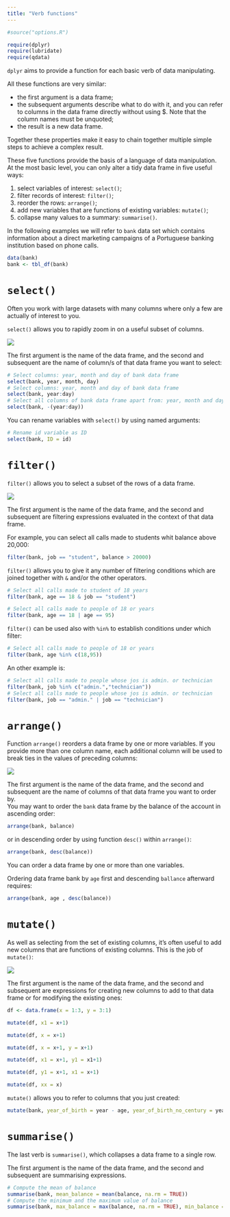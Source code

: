 ```yaml
---
title: "Verb functions"
---
```



```r
#source("options.R")
```


```r
require(dplyr)
require(lubridate)
require(qdata)
```


`dplyr` aims to provide a function for each basic verb of data manipulating.

All these functions are very similar:

* the first argument is a data frame;
* the subsequent arguments describe what to do with it, and you can refer to columns in the data frame directly without using $. Note that the column names must be unquoted;
* the result is a new data frame.

Together these properties make it easy to chain together multiple simple steps to achieve a complex result.

These five functions provide the basis of a language of data manipulation. At the most basic level, you can only alter a tidy data frame in five useful ways: 

1. select variables of interest: `select()`;
2. filter records of interest: `filter()`;
3. reorder the rows: `arrange()`;
4. add new variables that are functions of existing variables: `mutate()`;
5. collapse many values to a summary: `summarise()`. 


In the following examples we will refer to `bank` data set which contains information about a direct marketing campaigns of a Portuguese banking institution based on phone calls. 

```r
data(bank) 
bank <- tbl_df(bank)
```

# `select()`

Often you work with large datasets with many columns where only a few are actually of interest to you. 

`select()` allows you to rapidly zoom in on a useful subset of columns.  


![](images/sel.png) 

The first argument is the name of the data frame, and the second and subsequent are the name of column/s of that data frame you want to select:

```r
# Select columns: year, month and day of bank data frame
select(bank, year, month, day)
# Select columns: year, month and day of bank data frame
select(bank, year:day)
# Select all columns of bank data frame apart from: year, month and day
select(bank, -(year:day))
```

<!--

This function works similarly to the select argument to the `base::subset()`. It has its own function in `dplyr`, because the `dplyr` philosophy is to have small functions that each do one thing well.

-->


You can rename variables with `select()` by using named arguments:

```r
# Rename id variable as ID
select(bank, ID = id)
```

<!--
## Helper Functions for `select()`

`select()` offer a wide set of helper functions:

* `contains(x)`: selects all variables whose name contains `x`
* `ends_with(x)` selects all variables whose name ends in `x`
* `starts_with(x)` selects all variables whose name starts with `x`
* `everything()` selects all variables:
* `matches`: selects all variables whose name matches the regular expression `.x`:
* `num_range(x)` selects all variables starting with `x` and ending with a number:
* `one_of(x)` selects variables provided in a character vector `x`:
* `x:y` allows you to select a subset of adiacent variables from `x` to `y`:
* `-x` allows you to exclude variable `x` from the dataset

* `contains` selects all variables whose name contains "at":

```r
select(bank, contains("at"))
```
 
* `ends_with` selects all variables whose name ends in "tion":

```r
select(bank, ends_with("tion"))
```

* `starts_with` selects all variables whose name starts with "arr":

```r
select(bank, starts_with("d"))
```

* `everything()` selects all variables:

```r
select(bank, everything())
# change the order of columns
select(bank, ends_with("tion"), everything() ) 
```

* `matches()` selects all variables whose name matches the regular expression ".r":

```r
# match all variables containing "r", but not at the first place
select(bank, matches(".r")) 
```


* `num_range` selects all variables starting with "x" and ending with a number:

```r
data(tennis)
wimbledon
select(wimbledon ,num_range("s", c(1:3, 5)))
```


* `one_of` selects variables provided in a character vector:

```r
select(bank, one_of(c("marital","education")))
vars <- c("marital","education")
select(bank, one_of(vars))
```

* `:` allows you to select a subset of variables from `job` to `balance`:

```r
select(bank, job:balance)
```

* `-` allows you to specify which variables exclude from the dataset:

```r
select(bank, -job)
select(bank, -starts_with("d"))
```

-->

<!--
# `distinct()`

A common use of `select()` is to find out which values a set of variables takes. This is particularly useful in conjunction with the `distinct()` verb which only returns the unique values in a table.

```r
distinct(select(bank, housing))
distinct(select(bank, housing, loan))
```

-->

<!--
This is very similar to `base::unique()` but should be much faster.
-->

<!--

# `rename()`

As seen previously, you can rename the variables using `select()`, however it drops all the variables not explicitly mentioned so it’s not that useful. 
Instead, use `rename()`:

```r
rename(bank, ID = id)
```

-->

# `filter()`

`filter()` allows you to select a subset of the rows of a data frame.

![](images/fil.png) 

The first argument is the name of the data frame, and the second and subsequent are filtering expressions evaluated in the context of that data frame.

For example, you can select all calls made to students whit balance above 20,000:


```r
filter(bank, job == "student", balance > 20000)
```

<!--
You can select all calls made  on 2008-05-05 to students:

```r
filter(bank, job == "student", as.character(date) == "2008-05-05")
filter(bank, job == "student", date == ymd("2008-05-05"))
```


Note that you'll have to either convert variable `date` to character or the string "2008-05-05" to an object of class `POSIX` as `dplyr` allows comparison between same class objects only.

-->

<!--
`filter()` works similarly to `subset()` except that you can give it any number of filtering conditions which are joined together with `&` (not `&&` which is easy to do accidentally!). 
-->

`filter()` allows you to give it any number of filtering conditions which are joined together with `&` and/or the other operators.  

```r
# Select all calls made to student of 18 years 
filter(bank, age == 18 & job == "student")
```

```r
# Select all calls made to people of 18 or years
filter(bank, age == 18 | age == 95)
```

`filter()` can be used also with `%in%` to establish conditions under which filter: 

```r
# Select all calls made to people of 18 or years
filter(bank, age %in% c(18,95))
```

An other example is:

```r
# Select all calls made to people whose jos is admin. or technician 
filter(bank, job %in% c("admin.","technician"))
# Select all calls made to people whose jos is admin. or technician 
filter(bank, job == "admin." | job == "technician")
```

<!--
# `slice()`
To select rows by position, use `slice()`:

You can select the first 10 calls of the bank dataset as follow:

```r
slice(bank, 1:5)
```

or the last row by:

```r
slice(bank, n()) 
```

where function `n()` returns the number of element of a vector in the current group. This function can only be used from within `summarise()`, `mutate()` and `filter()`.

-->

<!--

# `sample_n()` and `sample_frac()`

You can use `sample_n()` and `sample_frac()` to take a random sample of rows.

Function `sample_n()` samples a subset of size `n`.

```r
sample_n(bank, 3)
```

while function `sample_frac()` samples a given fraction of the existing number of rows:

```r
sample_frac(bank, 0.0001)
```

df <- data.frame(x = 1:3)

Both functions `sample_n()` and `sample_frac()`, with the option `replace = T`, perform sampling operation with replacenement:

```r
nrow(mtcars)
nrow(sample_frac(mtcars, size = 2, replace = TRUE))
nrow(sample_n(mtcars, size = 40, replace = TRUE))
```

Finally, you can perform weighted sampling by using the `weight` argument. Weights are automatically standardised to sum to 1.

```r
sample_n(mtcars, 5, weight = mpg)
```

-->


# `arrange()`

Function `arrange()` reorders a data frame by one or more variables. If you provide more than one column name, each additional column will be used to break ties in the values of preceding columns:

![](images/arr.png)

The first argument is the name of the data frame, and the second and subsequent are the name of columns of that data frame you want to order by.  
You may want to order the `bank` data frame by the balance of the account in ascending order:

```r
arrange(bank, balance)
```

or in descending order by using function `desc()` within `arrange()`: 

```r
arrange(bank, desc(balance))
```

You can order a data frame by one or more than one variables.

Ordering data frame bank by `age` first and descending `ballance` afterward requires:


```r
arrange(bank, age , desc(balance))
```


<!--

As any `dplyr` verb, `arrange()` can be mingled with any other verb in order to efficiently manipulate your data. 

If you want to know the top three `balance` by age you may write:

```r
arrange(bank, age , desc(balance)) %>% 
  group_by(age) %>%
  filter(row_number() <= 3) %>%
  select(id, age, balance)
```

-->

# `mutate()`

As well as selecting from the set of existing columns, it’s often useful to add new columns that are functions of existing columns. This is the job of `mutate()`:

![](images/mut.png) 


The first argument is the name of the data frame, and the second and subsequent are expressions for creating new columns to add to that data frame or for modifying the existing ones: 

<!--- AS explain example add or replace columns -->

```r
df <- data.frame(x = 1:3, y = 3:1)

mutate(df, x1 = x+1)

mutate(df, x = x+1)

mutate(df, x = x+1, y = x+1)

mutate(df, x1 = x+1, y1 = x1+1)

mutate(df, y1 = x+1, x1 = x+1)

mutate(df, xx = x)
```

<!--

```r
bank <- tbl_df(bank)
bank %>% 
  select (year, age, balance) %>%
  mutate(balance_by_age = balance / age, year_of_birth = year - age)
```

`dplyr::mutate()` works similarly to `base::transform()`. The key difference between `mutate()` and `transform()` is that `mutate()` allows you to refer to columns that you just created:

-->

`mutate()` allows you to refer to columns that you just created:

```r
mutate(bank, year_of_birth = year - age, year_of_birth_no_century = year_of_birth - 1900)
```

<!--
while `transform()` returns an error:

```r
transform(bank, year_of_birth = year - age, year_of_birth_no_century = year_of_birth - 1900)
```

-->

<!--
# `transmute()`

![](images/tra.png) 

If you only want to keep the new variables, use `transmute()`:

```r
transmute(bank, year_of_birth = year - age, year_of_birth_no_century = year_of_birth - 1900)
```

-->

<!--

## Helper Functions for `mutate()`/`transmute()`

* `lead` copies a vector with values shifted by 1:

```r
time <- select(bank, duration)
mutate(time, lead_duration = lead(duration) ,delta_duration = lead_duration - duration)
```

* `lag` copies a vector with values lagged by 1:

```r
mutate(time, lag_duration = lag(duration) ,delta_duration = duration - lag_duration)
```


These functions represents six variations on ranking functions, mimizing the ranking functions described in SQL2003. They are currently implemented using the built in rank function, and are provided mainly as a convenience when converting between `R` and SQL. All ranking functions map smallest inputs to smallest outputs. Use `desc` to reverse the direction.

* `min_rank` is equivalent to `rank(ties.method = "min")` and returns the min rank of each observation:

```r
mutate(time, duration_rank = min_rank(duration))
```

* `dense_rank` is like `min_rank`, but with no gaps between ranks:

```r
mutate(time, duration_rank = dense_rank(duration))
```

* `percent_rank` returns a number between 0 and 1 computed by rescaling `min_rank` to [0, 1]:

```r
mutate(time, duration_rank = percent_rank(duration))
```

* `row_number` is equivalent to `rank(ties.method = "first")`, which results in a permutation with increasing values at each index set of ties:

```r
mutate(time, duration_rank = row_number(duration))
```

* `ntile()` divides the data up into n evenly sized buckets. It’s a coarse ranking, and it can be used in with `mutate()` to divide the data into buckets for further `summary`:

```r
mutate(time, duration_rank = ntile(duration, 10))
```

* `cume_dist` is a cumulative distribution function. It creates a proportion of all values less than or equal to the current rank:

```r
mutate(time, duration_rank = cume_dist(duration))
```

* `between` is a shortcut for x >= left & x <= right, implemented efficiently in C++ for local values, and translated to the appropriate SQL for remote tables:

```r
mutate(time, duration_rank = between(duration, 0, 90))
```

`dplyr` adds `cumall`, `cumany`, and `cummean` to complete `R`'s set of cumulate functions to match the aggregation functions available in most databases.

* `cumany()` and `cumall()` are useful for selecting all rows up to, or all rows after, a condition is true for the first (or last) time:

```r
mutate(time, long_duration = cumall(duration > 100))
```

```r
mutate(time, short_duration = cumany(duration < 100))
```

* `cummean` returns a cumulative mean of a vector:

```r
mutate(time, mean_duration = cummean(duration))
```

-->

# `summarise()`

The last verb is `summarise()`, which collapses a data frame to a single row.

The first argument is the name of the data frame, and the second and subsequent are summarising expressions.

```r
# Compute the mean of balance
summarise(bank, mean_balance = mean(balance, na.rm = TRUE))
# Compute the minimum and the maximum value of balance
summarise(bank, max_balance = max(balance, na.rm = TRUE), min_balance = min(balance, na.rm = TRUE))
```

<!--
## Helper Functions for `summarise()`

* `first` returns the first value of a vector:

```r
summarise(bank, first(job))
```

* `last` returns the last value of a vector:

```r
summarise(bank, last(job))
```

* `nth` returns the nth value of a vector:

```r
summarise(bank, nth(job,8))
```

* `n()` returns the number of values in a vector:

```r
summarise(bank, n())
```

* `n_distinct` returns the number of distinct values in a vector:

```r
summarise(bank, n_distinct(job))
summarise(bank, n_distinct(education))
```

-->



